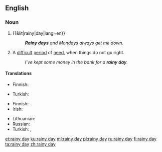 ==English==

===Noun===
{{en-noun|head=[[rainy]] [[day]]}}

# {{&lit|rainy|day|lang=en}}
#: '''''Rainy days''' and Mondays always get me down.''
# {{label|en|idiomatic}} A [[difficult]] [[period]] of [[need]], when things do not go right.
#: ''I've kept some money in the bank for a '''rainy day'''.''

====Translations====
{{trans-top|literal usage}}
* Finnish: {{t|fi|sadepäivä}}
{{trans-mid}}
* Turkish: {{t|tr|yağmurlu gün}}
{{trans-bottom}}

{{trans-top|difficult period of need}}
* Finnish: {{t|fi|paha päivä}}
* Irish: {{t|ga|cos thinn|f}}
{{trans-mid}}
* Lithuanian: {{t|lt|juoda diena|f}}
* Russian: {{t+|ru|чёрный день|m}} {{qualifier|black day}}
* Turkish: {{t|tr|zor gün}}, {{t|tr|kötü gün}}
{{trans-bottom}}

[[et:rainy day]]
[[ku:rainy day]]
[[ml:rainy day]]
[[pl:rainy day]]
[[ru:rainy day]]
[[fi:rainy day]]
[[ta:rainy day]]
[[zh:rainy day]]